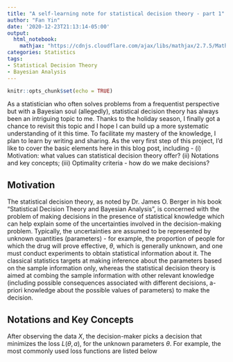 ```yaml
---
title: "A self-learning note for statistical decision theory - part 1"
author: "Fan Yin"
date: '2020-12-23T21:13:14-05:00'
output:
  html_notebook:
    mathjax: "https://cdnjs.cloudflare.com/ajax/libs/mathjax/2.7.5/MathJax.js?config=TeX-AMS_CHTML.js"
categories: Statistics
tags:
- Statistical Decision Theory
- Bayesian Analysis
---
```


```r
knitr::opts_chunk$set(echo = TRUE)
```

As a statistician who often solves problems from a frequentist perspective but with a Bayesian soul (allegedly), statistical decision theory has always been an intriguing topic to me. Thanks to the holiday season, I finally got a chance to revisit this topic and I hope I can build up a more systematic understanding of it this time. To facilitate my mastery of the knowledge, I plan to learn by writing and sharing. As the very first step of this project, I’d like to cover the basic elements here in this blog post, including - (i) Motivation: what values can statistical decision theory offer? (ii) Notations and key concepts; (iii) Optimality criteria - how do we make decisions?

## Motivation

The statistical decision theory, as noted by Dr. James O. Berger in his book "Statistical Decision Theory and Bayesian Analysis", is concerned with the problem of making decisions in the presence of statistical knowledge which can help explain some of the uncertainties involved in the decision-making problem. Typically, the uncertainties are assumed to be represented by unknown quantities (parameters) - for example, the proportion of people for which the drug will prove effective, $\theta$, which is generally unknown, and one must conduct experiments to obtain statistical information about it. The classical statistics targets at making inference about the parameters based on the sample information only, whereas the statistical decision theory is aimed at combing the sample information with other relevant knowledge (including possible consequences associated with different decisions, a-priori knowledge about the possible values of parameters) to make the \textit{optimal} decision.

<!-- # ```{r cars} -->
<!-- # summary(cars) -->
<!-- # ``` -->

## Notations and Key Concepts

\begin{itemize}
\item Observed data: $X$
\item An action: $a \in \mathcal{A}$
\item A decision function: $a = \delta(X)$
\item Parameters (state of the world): $\theta \in \Theta$
\item A loss function: $L(a, \theta)$, where $L(a, \theta) \geqslant 0, \forall a \in \mathcal{A}, \theta \in \Theta$
\item Data generating model: $f(X|\theta)$
\end{itemize}

After observing the data $X$, the decision-maker picks a decision that minimizes the loss $L(\theta, a)$, for the unknown parameters $\theta$. For example, the most commonly used loss functions are listed below 

\begin{itemize}
\item Squared error: $L(\theta, \delta(X)) = (\theta - \delta(X))^2$
\item Absolute error: $L(\theta, \delta(X)) = |\theta - \delta(X)|$
<!-- \item  -->
<!-- \begin{align*} -->
<!-- \mathcal{A}_{\epsilon, m}(x) = & \begin{cases} -->
<!--     1, & \text{with probability} \ \frac{1}{e^{\epsilon} + 1} + \frac{x}{m} \cdot \frac{e^{\epsilon} - 1}{e^{\epsilon} + 1} \\ -->
<!--     0, & \text{otherwise} -->
<!--   \end{cases} -->
<!-- \end{align*} -->
\end{itemize}

<!-- You can also embed plots, for example: -->

<!-- ```{r pressure, echo=FALSE} -->
<!-- plot(pressure) -->
<!-- ``` -->

<!-- Note that the `echo = FALSE` parameter was added to the code chunk to prevent printing of the R code that generated the plot. -->
